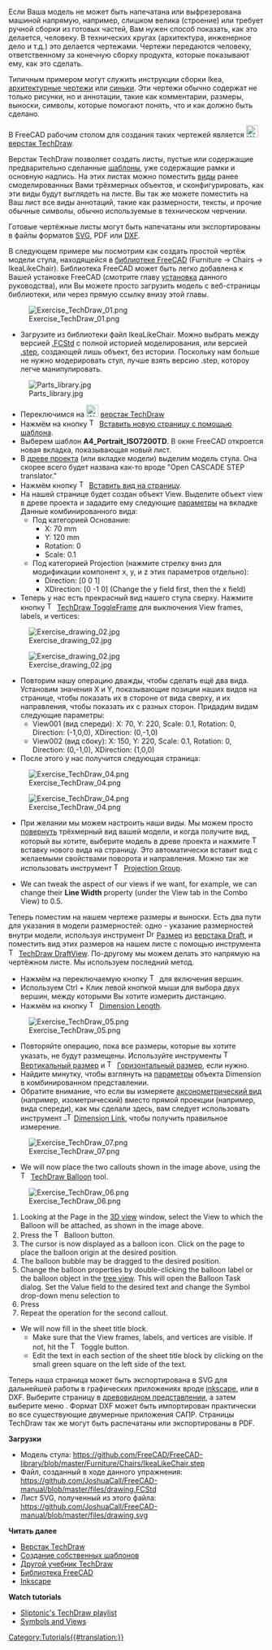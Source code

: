 <languages/>

{{Docnav/ru
|[[Manual:Preparing models for 3D printing/ru|Preparing models for 3D printing]]
|[[Manual:BIM modeling/ru|BIM modeling]]
|[[Manual:Introduction/ru|Manual start]]
|IconC=Crystal Clear manual.png
}}

{{Manual:TOC}}

<div class="mw-translate-fuzzy">
{{VeryImportantMessage|Этот урок использует последние возможности разрабатываемой версии FreeCAD 0.19.}}
Если Ваша модель не может быть напечатана или выфрезерована машиной напрямую, например, слишком велика (строение) или требует ручной сборки из готовых частей, Вам нужен способ показать, как это делается, человеку. В технических кругах (архитектура, инженерное дело и т.д.) это делается чертежами. Чертежи передаются человеку, ответственному за конечную сборку продукта, которые показывают ему, как это сделать.
</div>

Типичным примером могут служить инструкции сборки Ikea, [https://ru.wikipedia.org/wiki/Архитектурная_графика архитектурные чертежи] или [https://ru.wikipedia.org/wiki/Синька_(копия_чертежа) синьки]. Эти чертежи обычно содержат не только рисунки, но и аннотации, такие как комментарии, размеры, выноски, символы, которые помогают понять, что и как должно быть сделано.

В FreeCAD рабочим столом для создания таких чертежей является [[Image:Workbench_TechDraw.svg|24px]] [[TechDraw_Workbench/ru|верстак TechDraw]]. 

Верстак TechDraw позволяет создать листы, пустые или содержащие предварительно сделанные [[TechDraw_Templates/ru|шаблоны]], уже содержащие рамки и основную надпись. На этих листах можно поместить [[Drawing_View/ru|виды]] ранее смоделированных Вами трёхмерных объектов, и сконфигурировать, как эти виды будут выглядеть на листе. Вы так же можете поместить на Ваш лист все виды аннотаций, такие как размерности, тексты, и прочие обычные символы, обычно используемые в техническом черчении.

Готовые чертёжные листы могут быть напечатаны или экспортированы в файлы форматов [https://ru.wikipedia.org/wiki/SVG SVG], PDF или [https://ru.wikipedia.org/wiki/DXF DXF].

<div class="mw-translate-fuzzy">
В следующем примере мы посмотрим как создать простой чертёж модели стула, находящейся в [https://github.com/FreeCAD/FreeCAD-library библиотеке FreeCAD] (Furniture → Chairs → IkeaLikeChair). Библиотека FreeCAD может быть легко добавлена к Вашей установке FreeCAD (смотрите главу [[Manual:Installing/ru|установка]] данного руководства), или Вы можете просто загрузить модель с веб-страницы библиотеки, или через прямую ссылку внизу этой главы.
</div>

[[Image:Exercise_TechDraw_01.png]]

<div class="mw-translate-fuzzy">
* Загрузите из библиотеки файл IkeaLikeChair. Можно выбрать между версией [[File_Format_FCStd/ru|.FCStd]] с полной историей моделирования, или версией [[STEP/ru|.step]], создающей лишь объект, без истории. Поскольку нам больше не нужно модерировать стул, лучше взять версию .step, котороу легче манипулировать.
</div>

[[Image:Parts_library.jpg]]

<div class="mw-translate-fuzzy">
* Переключимся на [[Image:Workbench_TechDraw.svg|24px]] [[TechDraw_Workbench/ru|верстак TechDraw]]
* Нажмём на кнопку [[Image:TechDraw_PageTemplate.svg|16px]] [[TechDraw_PageTemplate/ru|Вставить новую страницу с помощью шаблона]].
* Выберем шаблон '''A4_Portrait_ISO7200TD'''. В окне FreeCAD откроется новая вкладка, показывающая новый лист. 
* В [[tree view/ru|древе проекта]] (или вкладке модели) выделим модель стула. Она скорее всего будет названа как-то вроде "Open CASCADE STEP translator."
* Нажмём кнопку [[Image:TechDraw_View.svg|16px]] [[TechDraw_View/ru|Вставить вид на страницу]].
* На нашей странице будет создан объект View. Выделите объект view в древе проекта и зададите ему следующие [[TechDraw_View#Properties/ru|параметры]] на вкладке Данные комбинированного вида:
**Под категорией Основание:
*** X: 70 mm
*** Y: 120 mm
*** Rotation: 0
*** Scale: 0.1
**Под категорией Projection (нажмите стрелку вниз для модификации компонент x, y, и z этих параметров отдельно):
*** Direction: [0 0 1]
*** XDirection: [0 -1 0] (Change the y field first, then the x field)
* Теперь у нас есть прекрасный вид нашего стула сверху. Нажмите кнопку [[Image:TechDraw_ToggleFrame.svg|16px]] [[TechDraw_ToggleFrame/ru|TechDraw ToggleFrame]] для выключения View frames, labels, и vertices:
 
[[Image:Exercise_drawing_02.jpg]]
</div>

[[Image:Exercise_drawing_02.jpg]]

<div class="mw-translate-fuzzy">
* Повторим нашу операцию дважды, чтобы сделать ещё два вида. Установим значения X и Y, показывающие позиции наших видов на странице, чтобы показать их в стороне от вида сверху, и их направления, чтобы показать их с разных сторон. Придадим видам следующие параметры:
** View001 (вид спереди): X: 70, Y: 220, Scale: 0.1, Rotation: 0, Direction: (-1,0,0), XDirection: (0,-1,0)
** View002 (вид сбоку): X: 150, Y: 220, Scale: 0.1, Rotation: 0, Direction: (0,-1,0), XDirection: (1,0,0)
* После этого у нас получится следующая страница:
 
[[Image:Exercise_TechDraw_04.png]]
</div>

[[Image:Exercise_TechDraw_04.png]]

<div class="mw-translate-fuzzy">
* При желании мы можем настроить наши виды. Мы можем просто [[Manual:Navigating in the 3D view/ru|повернуть]] трёхмерный вид вашей модели, и когда получите вид, который вы хотите, выберите модель в древе проекта и нажмите [[Image:TechDraw_View.svg|16px]] вставку нового вида на страницу. Это автоматически вставит вид с желаемыми свойствами поворота и направления. Можно так же использовать инструмент [[Image:TechDraw_ProjectionGroup.svg|16px]] [[TechDraw_ProjectionGroup/ru|Projection Group]].
</div>

* We can tweak the aspect of our views if we want, for example, we can change their '''Line Width''' property (under the View tab in the Combo View) to 0.5.

<div class="mw-translate-fuzzy">
Теперь поместим на нашем чертеже размеры и выноски. Есть два пути для указания в модели размерностей: одно - указание размерностей внутри модели, используя инструмент [[Image:Draft_Dimension.svg|16px]] [[Draft_Dimension/ru|Размер]] из [[Draft_Workbench/ru|верстака Draft]], и поместить вид этих размеров на нашем листе с помощью инструмента [[Image:TechDraw_DraftView.svg|16px]] [[TechDraw_DraftView|TechDraw DraftView]]. По-другому мы можем делать это напрямую на чертёжном листе. Мы используем последний метод.
</div>

<div class="mw-translate-fuzzy">
* Нажмём на переключаемую кнопку [[Image:TechDraw_ToggleFrame.svg|16px]] для включения вершин.
* Используем Ctrl + Клик левой кнопкой мыши для выбора двух вершин, между которыми Вы хотите измерить дистанцию.
* Нажмём на кнопку [[Image:TechDraw_LengthDimension.svg|16px]] [[TechDraw_LengthDimension/ru|Dimension Length]].
</div>

[[Image:Exercise_TechDraw_05.png]]

<div class="mw-translate-fuzzy">
* Повторяйте операцию, пока все размеры, которые вы хотите указать, не будут размещены. Используйте инструменты [[Image:TechDraw_VerticalDimension.svg|16px]] [[TechDraw_VerticalDimension/ru|Вертикальный размер]] и [[Image:TechDraw_HorizontalDimension.svg|16px]] [[TechDraw_HorizontalDimension/ru|Горизонтальный размер]], если нужно. 
* Найдите минутку, чтобы взглянуть на [[TechDraw_LengthDimension/ru#Properties|параметры]] объекта Dimension в комбинированном представлении. 
* Обратите внимание, что если вы измеряете [https://en.wikipedia.org/wiki/Axonometric_projection аксонометрический вид] (например, изометрический) вместо прямой проекции (например, вида спереди), как мы сделали здесь, вам следует использовать инструмент [[Image: TechDraw_LinkDimension.svg|16px]] [[TechDraw_LinkDimension/ru|Dimension Link]], чтобы получить правильное измерение.
</div>

[[Image:Exercise_TechDraw_07.png]]

* We will now place the two callouts shown in the image above, using the [[Image:TechDraw_Balloon.svg|16px]] [[TechDraw_Balloon|TechDraw Balloon]] tool.

[[Image:Exercise_TechDraw_06.png]]

# Looking at the Page in the [[3D_view|3D view]] window, select the View to which the Balloon will be attached, as shown in the image above.
# Press the [[Image:TechDraw Balloon.svg|16px]] Balloon button.
# The cursor is now displayed as a balloon icon.  Click on the page to place the balloon origin at the desired position.
# The balloon bubble may be dragged to the desired position. 
# Change the balloon properties by double-clicking the balloon label or the balloon object in the [[Tree_view|tree view]]. This will open the Balloon Task dialog. Set the Value field to the desired text and change the Symbol drop-down menu selection to {{MenuCommand|None}} 
# Press {{Button|OK}}
# Repeat the operation for the second callout.
* We will now fill in the sheet title block.
** Make sure that the View frames, labels, and vertices are visible. If not, hit the [[Image:TechDraw_ToggleFrame.svg|16px]] Toggle button.
** Edit the text in each section of the sheet title block by clicking on the small green square on the left side of the text.

<div class="mw-translate-fuzzy">
Теперь наша страница может быть экспортирована в SVG для дальнейшей работы в графических приложениях вроде [http://www.inkscape.org inkscape], или в DXF.
Выберите страницу в [[tree view/ru|древовидном представлении]], а затем выберите меню {{MenuCommand|Файл → Экспортировать}}.
Формат DXF может быть импортирован практически во все существующие двумерные приложения САПР. Страницы TechDraw так же могут быть распечатаны или экспортированы в PDF.
</div>

'''Загрузки'''

<div class="mw-translate-fuzzy">
* Модель стула: https://github.com/FreeCAD/FreeCAD-library/blob/master/Furniture/Chairs/IkeaLikeChair.step
* Файл, созданный в ходе данного упражнения: https://github.com/JoshuaCall/FreeCAD-manual/blob/master/files/drawing.FCStd
* Лист SVG, полученный из этого файла: https://github.com/JoshuaCall/FreeCAD-manual/blob/master/files/drawing.svg
</div>

'''Читать далее'''

* [[TechDraw_Workbench/ru|Верстак TechDraw]]
* [[TechDraw TemplateHowTo/ru|Создание собственных шаблонов]]
* [[Basic TechDraw Tutorial/ru|Другой учебник TechDraw]]
* [https://github.com/FreeCAD/FreeCAD-library Библиотека FreeCAD]
* [http://www.inkscape.org Inkscape]

'''Watch tutorials'''
* [https://www.youtube.com/watch?v=7LbOmSGW9F0&list=PLEuOia-QxyFKQnmM1U9yVo7eNrK_Mcln8 Sliptonic's TechDraw playlist]
* [https://www.youtube.com/watch?v=cggBR1Ghq7k Symbols and Views]


{{Docnav/ru
|[[Manual:Preparing models for 3D printing/ru|Preparing models for 3D printing]]
|[[Manual:BIM modeling/ru|BIM modeling]]
|[[Manual:Introduction/ru|Manual start]]
|IconC=Crystal Clear manual.png
}}

[[Category:Tutorials{{#translation:}}]]